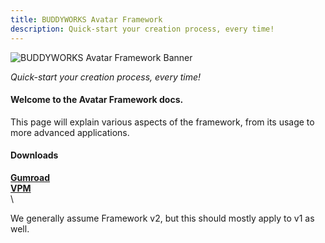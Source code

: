 ```yaml
---
title: BUDDYWORKS Avatar Framework
description: Quick-start your creation process, every time!
---
```


![BUDDYWORKS Avatar Framework Banner](./img/banner.webp)  

*Quick-start your creation process, every time!*

#### Welcome to the Avatar Framework docs.  
This page will explain various aspects of the framework, from its usage to more advanced applications.  

#### Downloads
<a href="https://buddyworks.gumroad.com/"><b>Gumroad</b></a>  
<a href="https://repo.buddyworks.wtf/"><b>VPM</b></a>  
\
<Aside> We generally assume Framework v2, but this should mostly apply to v1 as well.</Aside>

